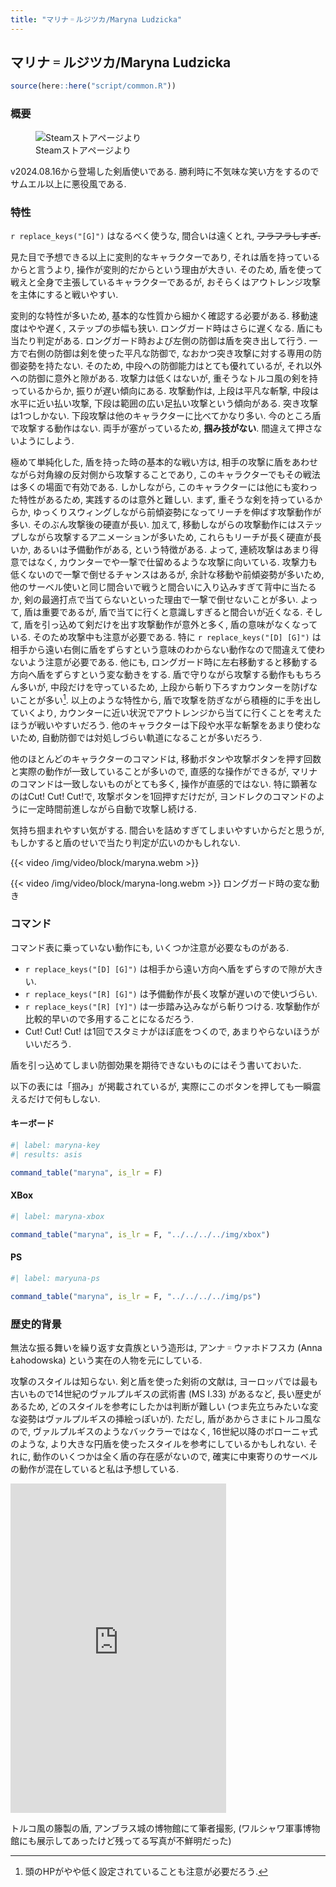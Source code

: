 ```yaml
---
title: "マリナ゠ルジツカ/Maryna Ludzicka"
---
```


## マリナ゠ルジツカ/Maryna Ludzicka {#sec-Maryna}

```r
source(here::here("script/common.R"))
```


### 概要 {-}

![Steamストアページより](/img/maryna.jpg)

v2024.08.16から登場した剣盾使いである. 勝利時に不気味な笑い方をするのでサムエル以上に悪役風である.

### 特性 {-}

`r replace_keys("[G]")` はなるべく使うな, 間合いは遠くとれ, ~~フラフラしすぎ.~~

見た目で予想できる以上に変則的なキャラクターであり, それは盾を持っているからと言うより, 操作が変則的だからという理由が大きい. そのため, 盾を使って戦えと全身で主張しているキャラクターであるが, おそらくはアウトレンジ攻撃を主体にすると戦いやすい.

変則的な特性が多いため, 基本的な性質から細かく確認する必要がある. 移動速度はやや遅く, ステップの歩幅も狭い. ロングガード時はさらに遅くなる. 盾にも当たり判定がある. ロングガード時および左側の防御は盾を突き出して行う. 一方で右側の防御は剣を使った平凡な防御で, なおかつ突き攻撃に対する専用の防御姿勢を持たない. そのため, 中段への防御能力はとても優れているが, それ以外への防御に意外と隙がある. 攻撃力は低くはないが, 重そうなトルコ風の剣を持っているからか, 振りが遅い傾向にある. 攻撃動作は, 上段は平凡な斬撃, 中段は水平に近い払い攻撃, 下段は範囲の広い足払い攻撃という傾向がある. 突き攻撃は1つしかない. 下段攻撃は他のキャラクターに比べてかなり多い. 今のところ盾で攻撃する動作はない. 両手が塞がっているため, **掴み技がない**. 間違えて押さないようにしよう.

極めて単純化した, 盾を持った時の基本的な戦い方は, 相手の攻撃に盾をあわせながら対角線の反対側から攻撃することであり, このキャラクターでもその戦法は多くの場面で有効である. しかしながら, このキャラクターには他にも変わった特性があるため, 実践するのは意外と難しい. まず, 重そうな剣を持っているからか, ゆっくりスウィングしながら前傾姿勢になってリーチを伸ばす攻撃動作が多い. そのぶん攻撃後の硬直が長い. 加えて, 移動しながらの攻撃動作にはステップしながら攻撃するアニメーションが多いため, これらもリーチが長く硬直が長いか, あるいは予備動作がある, という特徴がある. よって, 連続攻撃はあまり得意ではなく, カウンターでや一撃で仕留めるような攻撃に向いている. 攻撃力も低くないので一撃で倒せるチャンスはあるが, 余計な移動や前傾姿勢が多いため, 他のサーベル使いと同じ間合いで戦うと間合いに入り込みすぎて背中に当たるか, 剣の最適打点で当てらないといった理由で一撃で倒せないことが多い. よって, 盾は重要であるが, 盾で当てに行くと意識しすぎると間合いが近くなる. そして, 盾を引っ込めて剣だけを出す攻撃動作が意外と多く, 盾の意味がなくなっている. そのため攻撃中も注意が必要である. 特に  `r replace_keys("[D] [G]")` は相手から遠い右側に盾をずらすという意味のわからない動作なので間違えて使わないよう注意が必要である. 他にも, ロングガード時に左右移動すると移動する方向へ盾をずらすという変な動きをする. 盾で守りながら攻撃する動作ももちろん多いが, 中段だけを守っているため, 上段から斬り下ろすカウンターを防げないことが多い^[頭のHPがやや低く設定されていることも注意が必要だろう.]. 以上のような特性から, 盾で攻撃を防ぎながら積極的に手を出していくより, カウンターに近い状況でアウトレンジから当てに行くことを考えたほうが戦いやすいだろう. 他のキャラクターは下段や水平な斬撃をあまり使わないため, 自動防御では対処しづらい軌道になることが多いだろう.

他のほとんどのキャラクターのコマンドは, 移動ボタンや攻撃ボタンを押す回数と実際の動作が一致していることが多いので, 直感的な操作ができるが, マリナのコマンドは一致しないものがとても多く, 操作が直感的ではない. 特に顕著なのはCut! Cut! Cut!で, 攻撃ボタンを1回押すだけだが, ヨンドレクのコマンドのように一定時間前進しながら自動で攻撃し続ける.

気持ち掴まれやすい気がする. 間合いを詰めすぎてしまいやすいからだと思うが, もしかすると盾のせいで当たり判定が広いのかもしれない.

{{< video /img/video/block/maryna.webm >}}

{{< video /img/video/block/maryna-long.webm >}}
ロングガード時の変な動き

### コマンド {-}

コマンド表に乗っていない動作にも, いくつか注意が必要なものがある.

* `r replace_keys("[D] [G]")` は相手から遠い方向へ盾をずらすので隙が大きい.
* `r replace_keys("[R] [G]")` は予備動作が長く攻撃が遅いので使いづらい.
* `r replace_keys("[R] [Y]")` は一歩踏み込みながら斬りつける. 攻撃動作が比較的早いので多用することになるだろう.
*  Cut! Cut! Cut! は1回でスタミナがほぼ底をつくので, あまりやらないほうがいいだろう.

盾を引っ込めてしまい防御効果を期待できないものにはそう書いておいた.

以下の表には「掴み」が掲載されているが, 実際にこのボタンを押しても一瞬震えるだけで何もしない.

:::{.panel-tabset}

#### キーボード

```r
#| label: maryna-key
#| results: asis

command_table("maryna", is_lr = F)
```

#### XBox

```r
#| label: maryna-xbox

command_table("maryna", is_lr = F, "../../../../img/xbox")
```

#### PS

```r
#| label: maryuna-ps

command_table("maryna", is_lr = F, "../../../../img/ps")
```

:::

### 歴史的背景 {-}

無法な振る舞いを繰り返す女貴族という造形は, アンナ゠ウァホドフスカ (Anna Łahodowska) という実在の人物を元にしている.

攻撃のスタイルは知らない. 剣と盾を使った剣術の文献は, ヨーロッパでは最も古いもので14世紀のヴァルプルギスの武術書 (MS I.33) があるなど, 長い歴史があるため, どのスタイルを参考にしたかは判断が難しい (つま先立ちみたいな変な姿勢はヴァルプルギスの挿絵っぽいが). ただし, 盾があからさまにトルコ風なので, ヴァルプルギスのようなバックラーではなく, 16世紀以降のボローニャ式のような, より大きな円盾を使ったスタイルを参考にしているかもしれない. それに, 動作のいくつかは全く盾の存在感がないので, 確実に中東寄りのサーベルの動作が混在していると私は予想している.

<iframe src="https://assets.pinterest.com/ext/embed.html?id=1144125480330737253" height="527" width="345" frameborder="0" scrolling="no" ></iframe>
トルコ風の籐製の盾, アンブラス城の博物館にて筆者撮影, (ワルシャワ軍事博物館にも展示してあったけど残ってる写真が不鮮明だった)
